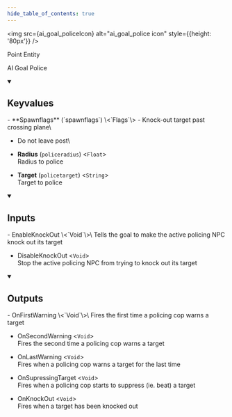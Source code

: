 ```yaml
---
hide_table_of_contents: true
---
```


<!---
!!!!!!
THIS PAGE IS AUTOGENERATED FROM GAME FGD DEFINITIONS!
DO NOT EDIT MANUALLY!
!!!!!!

In order to make edits, you can make an annotation file in /fgd_dump_overrides
-->



<img src={ai_goal_policeIcon} alt="ai_goal_police icon" style={{height: '80px'}} />

Point Entity

AI Goal Police

<details open>
<summary><h2>Keyvalues</h2></summary>
- **Spawnflags** (`spawnflags`) \<`Flags`\>
  - Knock-out target past crossing plane\
    
  - Do not leave post\
    


- **Radius** (`policeradius`) \<`Float`\>\
Radius to police

- **Target** (`policetarget`) \<`String`\>\
Target to police


 </details>
<details open>
<summary><h2>Inputs</h2></summary>
- EnableKnockOut \<`Void`\>\
Tells the goal to make the active policing NPC knock out its target

- DisableKnockOut \<`Void`\>\
Stop the active policing NPC from trying to knock out its target


 </details>
<details open>
<summary><h2>Outputs</h2></summary>
- OnFirstWarning \<`Void`\>\
Fires the first time a policing cop warns a target

- OnSecondWarning \<`Void`\>\
Fires the second time a policing cop warns a target

- OnLastWarning \<`Void`\>\
Fires when a policing cop warns a target for the last time

- OnSupressingTarget \<`Void`\>\
Fires when a policing cop starts to suppress (ie. beat) a target

- OnKnockOut \<`Void`\>\
Fires when a target has been knocked out


 </details>